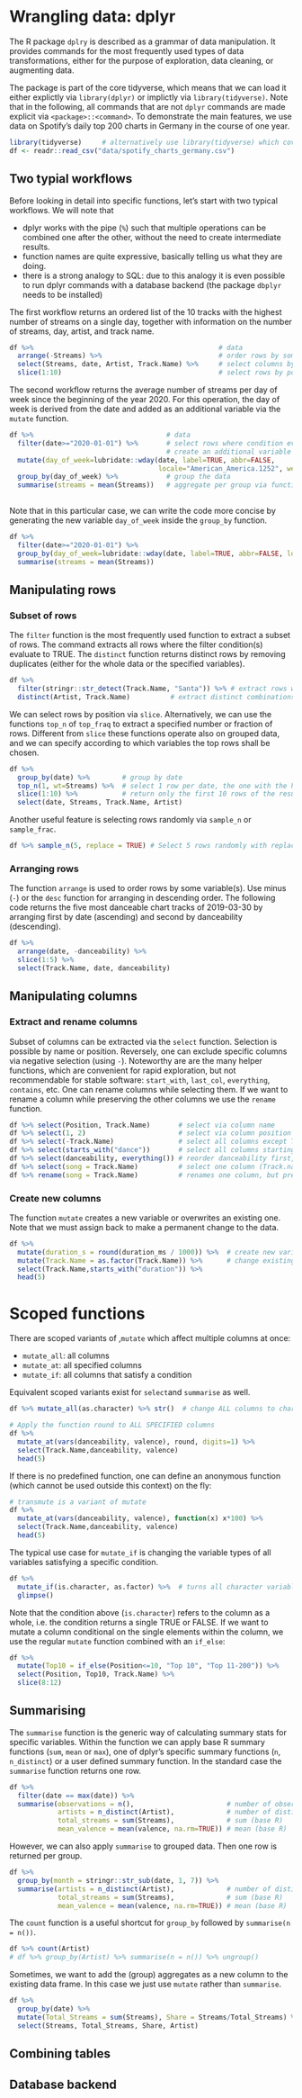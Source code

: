 # Wrangling data: dplyr {#dplyr}

The R package `dplry` is described as a grammar of data manipulation. It provides commands for the most frequently used types of data transformations, either for the purpose of exploration, data cleaning, or augmenting data.

The package is part of the core tidyverse, which means that we can load it either explictly via `library(dplyr)` or implictly via `library(tidyverse)`. Note that in the following, all commands that are not `dplyr` commands are made explicit via `<package>::<command>`. To demonstrate the main features, we use data on Spotify's daily top 200 charts in Germany in the course of one year. 

```r
library(tidyverse)     # alternatively use library(tidyverse) which covers dplyr + more
df <- readr::read_csv("data/spotify_charts_germany.csv")
```

## Two typial workflows
Before looking in detail into specific functions, let's start with two typical workflows. We will note that 

- dplyr works with the pipe (`%`) such that multiple operations can be combined one after the other, without the need to create intermediate results. 
- function names are quite expressive, basically telling us what they are doing.
- there is a strong analogy to SQL: due to this analogy it is even possible to run dplyr commands with a database backend (the package `dbplyr` needs to be installed)

The first workflow returns an ordered list of the 10 tracks with the highest number of streams on a single day, together with information on the number of streams, day, artist, and track name. 

```r
df %>%                                              # data
  arrange(-Streams) %>%                             # order rows by some variable 
  select(Streams, date, Artist, Track.Name) %>%     # select columns by name
  slice(1:10)                                       # select rows by position

```
The second workflow returns the average number of streams per day of week since the beginning of the year 2020. For this operation, the day of week is derived from the date and added as an additional variable via the `mutate` function. 

```r
df %>%                                 # data              
  filter(date>="2020-01-01") %>%       # select rows where condition evaluates to TRUE
                                       # create an additional variable 
  mutate(day_of_week=lubridate::wday(date, label=TRUE, abbr=FALSE, 
                                     locale="American_America.1252", week_start=1)) %>%
  group_by(day_of_week) %>%            # group the data 
  summarise(streams = mean(Streams))   # aggregate per group via functions such as mean, min, etc. 
        
```

Note that in this particular case, we can write the code more concise by generating the new variable `day_of_week` inside the `group_by` function.

```r
df %>%                                              
  filter(date>="2020-01-01") %>%                    
  group_by(day_of_week=lubridate::wday(date, label=TRUE, abbr=FALSE, locale="American_America.1252", week_start=1)) %>% 
  summarise(streams = mean(Streams))          
```

## Manipulating rows
### Subset of rows
The `filter` function is the most frequently used function to extract a subset of rows. The command extracts all rows where the filter condition(s) evaluate to TRUE. The `distinct` function returns distinct rows by removing duplicates (either for the whole data or the specified variables).

```r

df %>% 
  filter(stringr::str_detect(Track.Name, "Santa")) %>% # extract rows where condition is TRUE
  distinct(Artist, Track.Name)          # extract distinct combinations of the two variables
```

We can select rows by position via `slice`. Alternatively, we can use the functions `top_n` of `top_fraq` to extract a specified number or fraction of rows. Different from `slice` these functions operate also on grouped data, and we can specify according to which variables the top rows shall be chosen. 

```r
df %>%                        
  group_by(date) %>%        # group by date 
  top_n(1, wt=Streams) %>%  # select 1 row per date, the one with the highest number of streams
  slice(1:10) %>%           # return only the first 10 rows of the resulting data frame
  select(date, Streams, Track.Name, Artist)
```

Another useful feature is selecting rows randomly via `sample_n` or `sample_frac`.
```r
df %>% sample_n(5, replace = TRUE) # Select 5 rows randomly with replacement
```
### Arranging rows
The function `arrange` is used to order rows by some variable(s). Use minus (`-`) or the `desc` function for arranging in descending order. The following code returns the five most danceable chart tracks of 2019-03-30 by arranging first by date (ascending) and second by danceability (descending). 
```r
df %>% 
  arrange(date, -danceability) %>% 
  slice(1:5) %>% 
  select(Track.Name, date, danceability)
```

## Manipulating columns
### Extract and rename columns
Subset of columns can be extracted via the `select` function. Selection is possible by name or position. Reversely, one can exclude specific columns via negative selection (using `-`). Noteworthy are are the many  helper functions, which are convenient for rapid exploration, but not recommendable for stable software: `start_with`, `last_col`, `everything`, `contains`, etc. One can rename columns while selecting them. If we want to rename a column while preserving the other columns we use the `rename` function.
```r
df %>% select(Position, Track.Name)       # select via column name
df %>% select(1, 2)                       # select via column position
df %>% select(-Track.Name)                # select all columns except Track.Name
df %>% select(starts_with("dance"))       # select all columns starting with "dance" 
df %>% select(danceability, everything()) # reorder danceability first, then remaining columns
df %>% select(song = Track.Name)          # select one column (Track.name) and rename it (song)
df %>% rename(song = Track.Name)          # renames one column, but preserves all the others 
```
### Create new columns
The function `mutate` creates a new variable or overwrites an existing one. Note that we must assign back to make a permanent change to the data. 

```r
df %>% 
  mutate(duration_s = round(duration_ms / 1000)) %>%  # create new variable
  mutate(Track.Name = as.factor(Track.Name)) %>%      # change existing variable
  select(Track.Name,starts_with("duration")) %>%
  head(5)
```

# Scoped functions
There are scoped variants of ,`mutate` which affect multiple columns at once: 

- `mutate_all`: all columns
- `mutate_at`: all specified columns
- `mutate_if`: all columns that satisfy a condition 

Equivalent scoped variants exist for `select`and `summarise` as well.

```r
df %>% mutate_all(as.character) %>% str()  # change ALL columns to character type
```

```r
# Apply the function round to ALL SPECIFIED columns
df %>% 
  mutate_at(vars(danceability, valence), round, digits=1) %>% 
  select(Track.Name,danceability, valence)
  head(5)
```
If there is no predefined function, one can define an anonymous function (which cannot be used outside this context) on the fly:
```r
# transmute is a variant of mutate
df %>% 
  mutate_at(vars(danceability, valence), function(x) x*100) %>%
  select(Track.Name,danceability, valence)
  head(5)
```

The typical use case for `mutate_if` is changing the variable types of all variables satisfying a specific condition. 
```r
df %>% 
  mutate_if(is.character, as.factor) %>%  # turns all character variables into factors
  glimpse()
```

Note that the condition above (`is.character`) refers to the column as a whole, i.e. the condition returns a single TRUE or FALSE. If we want to mutate a column conditional on the single elements within the column, we use the regular `mutate` function combined with an `if_else`:
```r
df %>% 
  mutate(Top10 = if_else(Position<=10, "Top 10", "Top 11-200")) %>%
  select(Position, Top10, Track.Name) %>%
  slice(8:12)
```


## Summarising
The `summarise` function is the generic way of calculating summary stats for specific variables. Within the function we can apply base R summary functions (`sum`, `mean` or `max`), one of dplyr's specific summary functions (`n`, `n_distinct`) or a user defined summary function. In the standard case the `summarise` function returns one row.
```r
df %>% 
  filter(date == max(date)) %>%
  summarise(observations = n(),                       # number of observations (dplyr function)
            artists = n_distinct(Artist),             # number of distinct observations (dplyr)
            total_streams = sum(Streams),             # sum (base R) 
            mean_valence = mean(valence, na.rm=TRUE)) # mean (base R)
```

However, we can also apply `summarise` to grouped data. Then one row is returned per group.
```r
df %>% 
  group_by(month = stringr::str_sub(date, 1, 7)) %>%
  summarise(artists = n_distinct(Artist),             # number of distinct observations (dplyr)
            total_streams = sum(Streams),             # sum (base R) 
            mean_valence = mean(valence, na.rm=TRUE)) # mean (base R)
```

The `count` function is a useful shortcut for `group_by` followed by `summarise(n = n())`.
```r
df %>% count(Artist)
# df %>% group_by(Artist) %>% summarise(n = n()) %>% ungroup()
```

Sometimes, we want to add the (group) aggregates as a new column to the existing data frame. In this case we just use `mutate` rather than `summarise`. 
```r
df %>% 
  group_by(date) %>%
  mutate(Total_Streams = sum(Streams), Share = Streams/Total_Streams) %>%
  select(Streams, Total_Streams, Share, Artist)
```


## Combining tables
## Database backend



